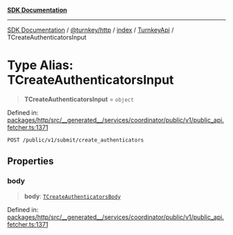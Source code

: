 [**SDK Documentation**](../../../../../../README.mdx)

***

[SDK Documentation](../../../../../../packages.mdx) / [@turnkey/http](../../../../README.mdx) / [index](../../../README.mdx) / [TurnkeyApi](../README.mdx) / TCreateAuthenticatorsInput

# Type Alias: TCreateAuthenticatorsInput

> **TCreateAuthenticatorsInput** = `object`

Defined in: [packages/http/src/\_\_generated\_\_/services/coordinator/public/v1/public\_api.fetcher.ts:1371](https://github.com/tkhq/sdk/blob/3a88af7d1d927c6022706911d6af0f92f1440e00/packages/http/src/__generated__/services/coordinator/public/v1/public_api.fetcher.ts#L1371)

`POST /public/v1/submit/create_authenticators`

## Properties

### body

> **body**: [`TCreateAuthenticatorsBody`](TCreateAuthenticatorsBody.mdx)

Defined in: [packages/http/src/\_\_generated\_\_/services/coordinator/public/v1/public\_api.fetcher.ts:1371](https://github.com/tkhq/sdk/blob/3a88af7d1d927c6022706911d6af0f92f1440e00/packages/http/src/__generated__/services/coordinator/public/v1/public_api.fetcher.ts#L1371)
